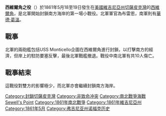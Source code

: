 {{Infobox Military Conflict
|conflict=西維爾角之役
|image=
|caption=
|partof=[[南北戰爭|南北戰爭]]
|date=1861年5月18至19日
|place=[[維吉尼亞州|維吉尼亞州]][[切薩皮克灣|切薩皮克灣]]的[[西維爾角|西維爾角]] 
|result=無
|combatant1=[[美利堅合眾國|美利堅合眾國]]
|combatant2=[[美利堅聯盟國|美利堅聯盟國]]
|commander1=布雷恩
|commander2=[[華德·葛溫|華德·葛溫]]
|strength1=兩艘砲艦
|strength2=堡壘
|casualties1=10(合計)
|casualties2=10(合計)
}}
{{Campaignbox 封鎖切薩皮克灣}}
'''西維爾角之役'''（{{lang-en|Battle of Sewell's Point}}）於1861年5月18至19日發生在[[美國|美國]][[維吉尼亞州|維吉尼亞州]][[切薩皮克灣|切薩皮克灣]]的[[西維爾角|西維爾角]]，是北軍開始封鎖南方海岸的第一場小戰役。北軍軍官為布雷恩，南軍則有[[華德·葛溫|華德·葛溫]]。

== 戰事 ==
北軍的兩砲艦包括USS Monticello企圖在西維爾角進行封鎖，以打擊南方的經濟，但岸上的駐防要塞反擊，最後北軍戰艦撤退。戰役中南北軍有共10人傷亡。

== 戰事結束 ==
這戰役對雙方的影響極少，而北軍亦會繼續封鎖南方海岸。

{{DEFAULTSORT:Sewells Point, Battle Of Sewells}}
[[Category:封鎖切薩皮克灣|Category:封鎖切薩皮克灣]]
[[Category:非致命冲突|Category:非致命冲突]]
[[Category:南北戰爭海戰|Category:南北戰爭海戰]]
[[Category:維吉尼亞州南北戰爭戰役|Sewell's Point]]
[[Category:1861年南北戰爭|Category:1861年南北戰爭]]
[[Category:1861年維吉尼亞州|Category:1861年維吉尼亞州]]
[[Category:1861年5月|Category:1861年5月]]
[[Category:弗吉尼亚州诺福克历史|Category:弗吉尼亚州诺福克历史]]

{{戰爭小作品}}